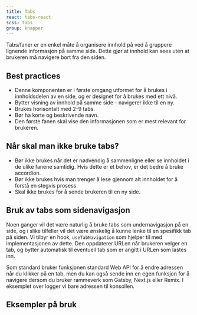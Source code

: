 ```yaml
---
title: Tabs
react: tabs-react
scss: tabs
group: knapper
---
```



<Ingress>
    Tabs/faner er en enkel måte å organisere innhold på ved å gruppere lignende informasjon på samme side. Dette gjør at
    innhold kan sees uten at brukeren må navigere bort fra den siden.
</Ingress>

<ComponentExample title="Tabs" component={TabsExample} knobs={tabsExampleKnobs} codeExample={tabsExampleCode} />

## Best practices

-   Denne komponenten er i første omgang utformet for å brukes i innholdsdelen av en side, og er designet for å brukes med ett nivå.
-   Bytter visning av innhold på samme side - navigerer ikke til en ny.
-   Brukes horisontalt med 2-9 tabs.
-   Bør ha korte og beskrivende navn.
-   Den første fanen skal vise den informasjonen som er mest relevant for brukeren.

## Når skal man ikke bruke tabs?

-   Bør ikke brukes når det er nødvendig å sammenligne eller se innholdet i de ulike fanene samtidig. Hvis dette er et behov, er det bedre å bruke accordion.
-   Bør ikke brukes hvis man trenger å lese gjennom alt innholdet for å forstå en stegvis prosess.
-   Skal ikke brukes for å sende brukeren til en ny side.

## Bruk av tabs som sidenavigasjon

Noen ganger vil det være naturlig å bruke tabs som undernavigasjon på en side, og i slike tilfeller vil det være ønskelig å kunne lenke til en spesifikk tab på siden. Vi tilbyr en hook, `useTabNavigation` som hjelper til med implementasjonen av dette. Den oppdaterer URLen når brukeren velger en tab, og bytter automatisk til eventuell tab som er angitt i URLen som lastes inn.

<ComponentExample
    title="TabNavigation"
    component={TabNavigationExample}
    knobs={tabNavigationExampleKnobs}
    codeExample={tabNavigationExampleCode}
/>

Som standard bruker funksjonen standard Web API for å endre adressen når du klikker på en tab, men du kan også sende inn en egen funksjon for å navigere dersom du bruker rammeverk som Gatsby, Next.js eller Remix. I eksemplet over logger vi bare adressen til konsollen.

## Eksempler på bruk

<PortalImage src="/assets/documentation/tab/tab-animation.gif" caption="Eksempel på navigasjon mellom faner." />

<Grid className="jkl-spacing-xl--bottom">
    <PortalImage src="/assets/documentation/tab/tab-one.png" alt="" />
    <PortalImage src="/assets/documentation/tab/tab-two.png" alt="" />
</Grid>
